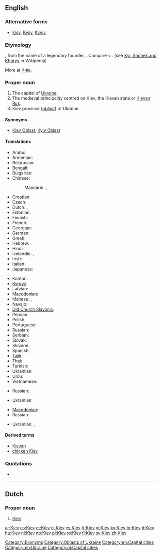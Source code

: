 ==English==

===Alternative forms===
* [[Kyiv]], [[Kyjiv]], [[Kyyiv]]

===Etymology===
{{etyl|ru}} {{term|Киев|tr=Kíjev|lang=ru|sc=Cyrl}}, from the name of a legendary founder, {{term|Кий||tr=Kij|lang=ru|sc=Cyrl}}.  Compare {{etyl|uk|-}} {{term|Київ||tr=Kýïv|lang=uk|sc=Cyrl}} < {{term|Кий||tr=Kyj|lang=uk|sc=Cyrl}}. (see [[w:Kyi, Schek and Khoryv|Kyi, Shchek and Khoryv]] in Wikipedia)

More at [[Київ]].

===Proper noun===
{{wikipedia|Kiev}}
{{wikipedia|Kiev (disambiguation)}}
{{en-proper noun}}

# The capital of [[Ukraine]].
# The medieval principality centred on Kiev; the Kievan state or [[Kievan Rus]].
# Kiev province (''[[oblast]]'') of Ukraine.

====Synonyms====
* {{sense|province}} [[Kiev Oblast]], [[Kyiv Oblast]]

====Translations====
{{trans-top|Ukrainian city}}
* Arabic: {{t|ar|كييف|m|tr=Kiyef}}
* Armenian: {{t-|hy|Կիև|tr=Kiev}}
* Belarusian: {{t-|be|Кіеў|m|tr=Kijeŭ|xs=Belarusian}}
* Bengali: {{t|bn|কিয়েভ|sc=Beng|xs=Bengali}}
* Bulgarian: {{t-|bg|Киев|m|tr=Kiev}}
* Chinese:
*: Mandarin: {{t-|cmn|基輔|sc=Hani}},  {{t-|cmn|基辅|tr=Jīfǔ|sc=Hani}}
* Croatian: {{t+|hr|Kijev|m}}
* Czech: {{t|cs|Kyjev|m}}
* Dutch: {{t|nl|Kiëv}},  {{t+|nl|Kiev}}
* Estonian: {{t+|et|Kiiev}}
* Finnish: {{t+|fi|Kiova}}
* French: {{t+|fr|Kiev}}
* Georgian: {{t|ka|კიევი|sc=Geor|xs=Georgian}}
* German: {{t+|de|Kiew|n}}
* Greek: {{t+|el|Κίεβο|n|tr=Kíevo}}
* Hebrew: {{t-|he|קייב|f|tr=kiyev}}
* Hindi: {{t|hi|कीव|tr=kīv|xs=Hindi}}
* Icelandic: {{t|is|Kænugarður|m}},  {{t|is|Kíev}}
* Irish: {{t|ga|Cív|f}}
* Italian: {{t-|it|Kijev}}
* Japanese: {{t+|ja|キエフ|tr=Kiefu}}
{{trans-mid}}
* Korean: {{t+|ko|키예프|tr=Kiyepeu|sc=Hang}}
* [[Kyrgyz]]: {{t-|ky|Киев|tr=Kíjev|sc=Cyrl|xs=Kyrgyz}}
* Latvian: {{t|lv|Kijeva|f|xs=Latvian}}
* [[Macedonian]]: {{t-|mk|Киев|m|tr=Kíev}}
* Maltese: {{t-|mt|Kiev|xs=Maltese}}, {{t|mt|Kjev|xs=Maltese}}
* Navajo: {{tø|nv|Kííyeb}}
* [[Old Church Slavonic]]: {{tø|cu|Кꙑ́ѥвъ|sc=Cyrs}}
* Persian: {{t-|fa|کیف|xs=Persian}}
* Polish: {{t+|pl|Kijów|m}}
* Portuguese: {{t-|pt|Kiev|m}}
* Russian: {{t-|ru|Киев|m|tr=Kíjev}}
* Serbian: {{t-|sr|Кијев|m|tr=Kijev|sc=Cyrl}}
* Slovak: {{t|sk|Kyjev|m}}
* Slovene: {{t-|sl|Kijev|m}}
* Spanish: {{t+|es|Kiev|m}}
* [[Tajik]]: {{t|tg|Кыйив|tr=Kýjiv|sc=Cyrl|xs=Tajik}}
* Thai: {{t|th|เคียฟ}}
* Turkish: {{t|tr|Kiev}}
* Ukrainian: {{t+|uk|Київ|m|tr=Kýjiv|xs=Ukrainian}}
* Urdu: {{t-|ur|کیف|xs=Urdu}}
* Vietnamese: {{t-|vi|Kiev|xs=Vietnamese}}
{{trans-bottom}}

{{trans-top|Medieval principality}}
* Russian: {{t-|ru|Киевская Русь|f|tr=Kíjevskaja Rus’}}
{{trans-mid}}
* Ukrainian: {{t-|uk|Київська Русь|f|tr=Kýjivs’ka Rus’|xs=Ukrainian}}
{{trans-bottom}}

{{trans-top|Kiev province}}
* [[Macedonian]]: {{t|mk|Киевска област|f|tr=Kíevska óblast}}
* Russian: {{t-|ru|Киевская область|f|tr=Kíjevskaja óblast’}}
{{trans-mid}}
* Ukrainian: {{t+|uk|Київська область|f|tr=Kýjivs’ka óblast’|xs=Ukrainian}}, {{t-|uk|Київщина|f|tr=Kýjivščyna|xs=Ukrainian}}
{{trans-bottom}}

====Derived terms====
* [[Kievan]]
* [[chicken Kiev]]

===Quotations===
* {{seeCites}}

[[Category:Exonyms]]
[[Category:Oblasts of Ukraine]]
[[Category:en:Capital cities]]
[[Category:en:Ukraine]]

----

==Dutch==
{{wikipedia|lang=nl}}

===Proper noun===
{{infl|nl|proper noun}}

# [[#English|Kiev]]

[[Category:nl:Capital cities]]

[[ar:Kiev]]
[[cs:Kiev]]
[[et:Kiev]]
[[el:Kiev]]
[[es:Kiev]]
[[fr:Kiev]]
[[gl:Kiev]]
[[ko:Kiev]]
[[hr:Kiev]]
[[it:Kiev]]
[[hu:Kiev]]
[[nl:Kiev]]
[[no:Kiev]]
[[pl:Kiev]]
[[ro:Kiev]]
[[fi:Kiev]]
[[sv:Kiev]]
[[zh:Kiev]]